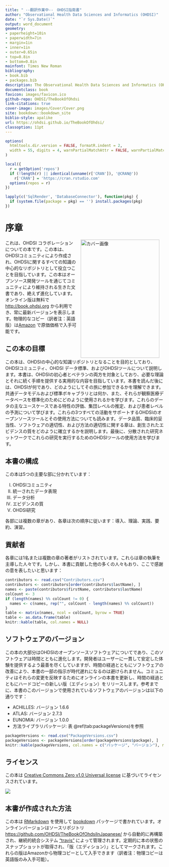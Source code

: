 ```yaml
---
title: " --翻訳作業中--　OHDSI指南書"
author: "Observational Health Data Sciences and Informatics (OHDSI)"
date: "`r Sys.Date()`"
output: word_document
geometry:
- paperheight=10in
- paperwidth=7in
- margin=1in
- inner=1in
- outer=0.65in
- top=0.8in
- bottom=0.8in
mainfont: Times New Roman
bibliography:
- book.bib
- packages.bib
description: The Observational Health Data Sciences and Informatics (OHDSI) についての本。OHDSIのコミュニティ、オープンスタンダードとオープンソースソフトウェアについて詳述しています。
documentclass: book
favicon: images/favicon.ico
github-repo: OHDSI/TheBookOfOhdsi
link-citations: true
cover-image: images/Cover/Cover.png
site: bookdown::bookdown_site
biblio-style: apalike
url: https://ohdsi.github.io/TheBookOfOhdsi/
classoption: 11pt
---
```


```r
options(
  htmltools.dir.version = FALSE, formatR.indent = 2,
  width = 55, digits = 4, warnPartialMatchAttr = FALSE, warnPartialMatchDollar = FALSE
)

local({
  r = getOption('repos')
  if (!length(r) || identical(unname(r['CRAN']), '@CRAN@'))
    r['CRAN'] = 'https://cran.rstudio.com'
  options(repos = r)
})

lapply(c('SqlRender', 'DatabaseConnector'), function(pkg) {
  if (system.file(package = pkg) == '') install.packages(pkg)
})
```

# 序章 {.unnumbered}

<img src="images/Cover/Cover.png" alt="カバー画像" width="250" height="375" align="right" style="margin: 0 1em 0 1em"/> これは、OHDSI コラボレーションについての本です。この本は、OHDSIコミュニティにより作成され、OHDSIに関するすべての知識の中心的なリポジトリとして役立つことを目指しています。この本はオープンソース開発ツールを通じてコミュニティにより維持される生きた文書であり、絶えず進化しています。オンライン版は無料で <http://book.ohdsi.org> から利用でき、常に最新バージョンを表示します。物理的なコピー（訳者注：英語版）は[Amazon](https://www.amazon.com/OHDSI-Observational-Health-Sciences-Informatics/dp/1088855199) で原価価格で入手可能です。

## この本の目標 {.unnumbered}

この本は、OHDSIの中心的な知識リポジトリとなることを目的としており、OHDSIコミュニティ、OHDSI データ標準、およびOHDSIツールについて説明します。本書は、OHDSIの初心者とベテランの両方を対象としており、必要な理論とそれに続く手順を提供する実用的な内容を目指しています。本書を読んだ後には、OHDSIが何であり、どのようにしてその旅に参加できるかを理解できます。共通データモデルおよび標準ボキャブラリとは何か、また、それらが観察医療データベースを標準化のためにどのように使用されるかを学びます。これらのデータの主なユースケースである特性の評価、集団レベルの推定、および患者レベルの予測について学びます。これらの3つすべての活動をサポートするOHDSIのオープンソースツールとその使用方法についても読みます。データ品質、臨床的妥当性、ソフトウェアの適切性、および方法の適切性に関する章は、創生されたエビデンスの質をどのように確立するかを説明します。最後に、分散された研究ネットワークでこれらの研究を実行するためのOHDSIツールの使用方法を学びます。

## 本書の構成 {.unnumbered}

この本は5つの主要な部に分かれています：

I.   OHDSIコミュニティ
II.  統一されたデータ表現
III. データ分析
IV.  エビデンスの質
V.   OHDSI研究

各部には複数の章があり、各章は次の順序に従います：導入、理論、実践、要約、演習。

## 貢献者 {.unnumbered}

各章には1名または複数の章の著者がリストされています。これらは章の執筆を主導した人々です。しかし、本書に貢献した他の多くの人々もおり、ここで感謝の意を表したいと思います：

```r
contributors <- read.csv("Contributors.csv")
contributors <- contributors[order(contributors$lastName), ]
names <- paste(contributors$firstName, contributors$lastName)
colCount <- 3
if (length(names) %% colCount != 0) {
  names <- c(names, rep("", colCount - length(names) %% colCount))
}
table <- matrix(names, ncol = colCount, byrow = TRUE)
table <- as.data.frame(table)
knitr::kable(table, col.names = NULL)
```

## ソフトウェアのバージョン {.unnumbered}

この本の大部分はOHDSIのオープンソースソフトウェアについてであり、このソフトウェアは時間とともに進化します。開発者はユーザーに一貫して安定した体験を提供するよう最善を尽くしていますが、時間の経過とともにソフトウェアの改善により、本書の一部の指示が時代遅れになるのは避けられません。コミュニティはそれらの変更を反映するためにオンラインの本書を更新し、時間の経過とともにハードコピーの新しい版（エディション）をリリースします。参考までに、本書のこのバージョンで使用されているソフトウェアのバージョンは以下の通りです：

-   ACHILLES: バージョン 1.6.6
-   ATLAS: バージョン 2.7.3
-   EUNOMIA: バージョン 1.0.0
-   方法ライブラリパッケージ: 表 \@ref(tab:packageVersions)を参照

```r
packageVersions <- read.csv("PackageVersions.csv")
packageVersions <- packageVersions[order(packageVersions$package), ]
knitr::kable(packageVersions, col.names = c("パッケージ", "バージョン"), row.names = FALSE, booktabs = TRUE, caption = '本書で使用されているMethods Libraryのパッケージのバージョン')
```

## ライセンス {.unnumbered}

この本は [Creative Commons Zero v1.0 Universal license](http://creativecommons.org/publicdomain/zero/1.0/) に基づいてライセンスされています。

![](images/Preface/cc0.png)

## 本書が作成された方法{.unnumbered}

この本は [RMarkdown](https://rmarkdown.rstudio.com) を使用して [bookdown](https://bookdown.org) パッケージで書かれています。オンラインバージョンはソースリポジトリ <https://github.com/OHDSI/TheBookOfOhdsiInJapanese/> から自動的に再構築され、継続的統合システム ["travis"](http://travis-ci.org/) によって管理されます。定期的に本の状態のスナップショットが取得され、「版（エディション）」としてマークされます。これらの版はAmazonから物理コピーとして入手できます（訳者注：物理コピーは英語版のみ入手可能）。
